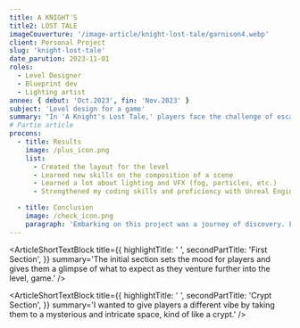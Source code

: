 ```yaml
---
title: A KNIGHT'S
title2: LOST TALE
imageCouverture: '/image-article/knight-lost-tale/garnison4.webp'
client: Personal Project
slug: 'knight-lost-tale'
date_parution: 2023-11-01
roles:
  - Level Designer
  - Blueprint dev
  - Lighting artist
annee: { debut: 'Oct.2023', fin: 'Nov.2023' }
subject: 'Level design for a game'
summary: "In 'A Knight's Lost Tale,' players face the challenge of escaping a dungeon filled with obstacles and enemies. My role was to create a compelling atmosphere that brings this adventure to life within the game level."
# Partie article
procons:
  - title: Results
    image: /plus_icon.png
    list:
      - Created the layout for the level
      - Learned new skills on the composition of a scene
      - Learned a lot about lighting and VFX (fog, particles, etc.)
      - Strengthened my coding skills and proficiency with Unreal Engine software

  - title: Conclusion
    image: /check_icon.png
    paragraph: 'Embarking on this project was a journey of discovery. From crafting the level layout to mastering lighting and visual effects, each step honed my skills. Through working with Unreal Engine software, I not only strengthened my coding abilities but also broadened my understanding of its capabilities. In essence, this project encapsulated growth, empowerment, and the limitless potential of creative exploration.'
---
```



<ArticleShortTextBlock
  title={{
    highlightTitle: ' ',
    secondPartTitle: 'First Section',
  }}
  summary='The initial section sets the mood for players and gives them a glimpse of what to expect as they venture further into the level, game.'
/>

<ArticleImage
  src='/image-article/knight-lost-tale/couloir_prison2.webp'
  caption='Jail corridor'
/>
<ArticleImage
  src='/image-article/knight-lost-tale/acces_garnison.webp'
  caption='access aisle to lower sections'
/>
<ArticleImage
  src='/image-article/knight-lost-tale/garnison3.webp'
  caption="Guard's rest place"
/>
<ArticleImage
  src='/image-article/knight-lost-tale/garnison4.webp'
  caption="Guard's rest place"
/>

<ArticleShortTextBlock
  title={{
    highlightTitle: ' ',
    secondPartTitle: 'Crypt Section',
  }}
  summary='I wanted to give players a different vibe by taking them to a mysterious and intricate space, kind of like a crypt.'
/>
<ArticleImage
  src='/image-article/knight-lost-tale/couloir_acces_crypte2.webp'
  caption='Crypt corridor'
/>
<ArticleImage
  src='/image-article/knight-lost-tale/crypt2.webp'
  caption='Crypt overview'
/>
<ArticleImage
  src='/image-article/knight-lost-tale/crypt3.webp'
  caption='Crypt front view'
/>
